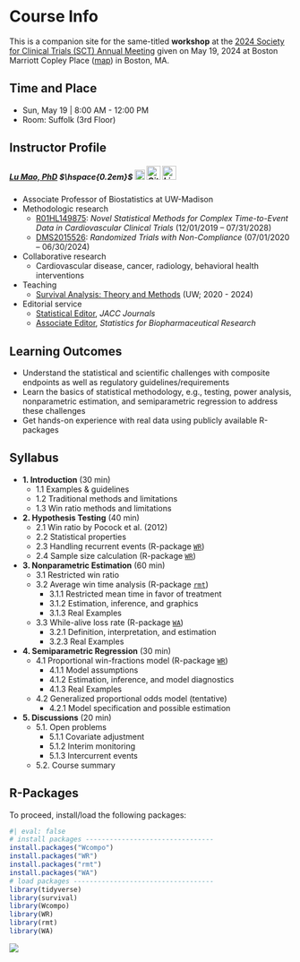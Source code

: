 # Course Info {.unnumbered}

This is a companion site for the same-titled **workshop** at the [2024 Society for Clinical Trials (SCT) Annual Meeting](https://www.sctweb.org/meeting/){target="_blank"} given on May 19, 2024 at Boston Marriott Copley Place ([map](https://www.google.com/maps/place/Boston+Marriott+Copley+Place/@42.3467509,-71.0815269,17z/data=!3m1!5s0x89e37a0d93723ac1:0x7edf0a3a678073b5!4m10!3m9!1s0x89e37a0de7e77a4b:0x1a77f7939c6472fb!5m3!1s2024-07-28!4m1!1i2!8m2!3d42.346747!4d-71.078952!16s%2Fm%2F0wfgs85?entry=ttu){target="_blank"}) in Boston, MA.

## Time and Place

-   Sun, May 19 \| 8:00 AM - 12:00 PM
-   Room: Suffolk (3rd Floor)

## Instructor Profile

##### [Lu Mao, PhD](https://sites.google.com/view/lmaowisc){target="_blank"} $\hspace{0.2em}$ [![X](images/x-social-media-black-icon.png){width="18" height="18"}](https://x.com/LuMaoWisc) [![GitHub](images/GitHub-Mark-ea2971cee799.png){width="25"}](https://github.com/lmaowisc) [![LinkedIn](images/linkedin_3128219.png){width="25"}](https://www.linkedin.com/in/lu-mao-63589b14/)

-   Associate Professor of Biostatistics at UW-Madison
-   Methodologic research
    -   [R01HL149875](https://reporter.nih.gov/search/9aSu5u3xlE26GrjbF_4cBg/project-details/10734551){target="_blank"}: *Novel Statistical Methods for Complex Time-to-Event Data in Cardiovascular Clinical Trials* (12/01/2019 – 07/31/2028)
    -   [DMS2015526](https://www.nsf.gov/awardsearch/showAward?AWD_ID=2015526){target="_blank"}: *Randomized Trials with Non-Compliance* (07/01/2020 – 06/30/2024)
-   Collaborative research
    -   Cardiovascular disease, cancer, radiology, behavioral health interventions
-   Teaching
    -   [Survival Analysis: Theory and Methods](https://lmaowisc.github.io/BMI741){target="_blank"} (UW; 2020 - 2024)
-   Editorial service
    -   [Statistical Editor](https://www.jacc.org/journal/heart-failure/editorial-board){target="_blank"}, *JACC Journals*
    -   [Associate Editor](https://www.tandfonline.com/action/journalInformation?show=editorialBoard&journalCode=usbr20){target="_blank"}, *Statistics for Biopharmaceutical Research*

## Learning Outcomes

-   Understand the statistical and scientific challenges with composite endpoints as well as regulatory guidelines/requirements
-   Learn the basics of statistical methodology, e.g., testing, power analysis, nonparametric estimation, and semiparametric regression to address these challenges
-   Get hands-on experience with real data using publicly available R-packages

## Syllabus

-   **1. Introduction** (30 min)
    -   1.1 Examples & guidelines
    -   1.2 Traditional methods and limitations
    -   1.3 Win ratio methods and limitations
-   **2. Hypothesis Testing** (40 min)
    -   2.1 Win ratio by Pocock et al. (2012)
    -   2.2 Statistical properties
    -   2.3 Handling recurrent events (R-package [`WR`](https://cran.r-project.org/package=WR){target="_blank"})
    -   2.4 Sample size calculation (R-package [`WR`](https://cran.r-project.org/package=WR){target="_blank"})
-   **3. Nonparametric Estimation** (60 min)
    -   3.1 Restricted win ratio
    -   3.2 Average win time analysis (R-package [`rmt`](https://cran.r-project.org/package=rmt){target="_blank"})
        -   3.1.1 Restricted mean time in favor of treatment
        -   3.1.2 Estimation, inference, and graphics
        -   3.1.3 Real Examples
    -   3.3 While-alive loss rate (R-package [`WA`](https://cran.r-project.org/package=WA){target="_blank"})
        -   3.2.1 Definition, interpretation, and estimation
        -   3.2.3 Real Examples
-   **4. Semiparametric Regression** (30 min)
    -   4.1 Proportional win-fractions model (R-package [`WR`](https://cran.r-project.org/package=WR){target="_blank"})
        -   4.1.1 Model assumptions
        -   4.1.2 Estimation, inference, and model diagnostics
        -   4.1.3 Real Examples
    -   4.2 Generalized proportional odds model (tentative)
        -   4.2.1 Model specification and possible estimation
-   **5. Discussions** (20 min)
    -   5.1. Open problems
        -   5.1.1 Covariate adjustment
        -   5.1.2 Interim monitoring
        -   5.1.3 Intercurrent events
    -   5.2. Course summary

## R-Packages

To proceed, install/load the following packages:

```r
#| eval: false
# install packages --------------------------------
install.packages("Wcompo")
install.packages("WR")
install.packages("rmt")
install.packages("WA")
# load packages -----------------------------------
library(tidyverse)
library(survival)
library(Wcompo)
library(WR)
library(rmt)
library(WA)
```

![](images/intro_Ntrial_title.png)
